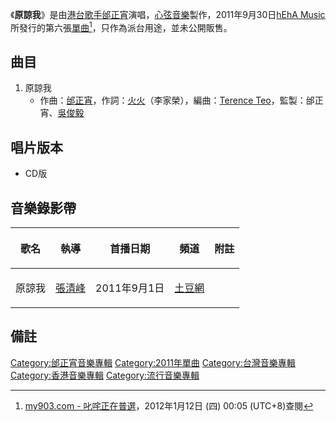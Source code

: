 {{Infobox song
| name          = {{PAGENAME}}
| original_name =
| cover         = 邰正宵 原諒我.jpg
| alt           =
| type          = single
| artist        = [[邰正宵|邰正宵]]
| from Album     = [[情歌一首首|情歌一首首]]
| B-side         = 
| Released       = 2011年9月30日
| Format         = CD
| Recorded       = 2011年
| Genre          = [[粵語流行音樂|粵語流行音樂]]
| Length         = 4分15秒
| Label          = [[hEhA_Music|hEhA Music]]
| composer      = [[邰正宵|邰正宵]]
| lyricist      = [[火火|火火]]
| Producer       = [[邰正宵|邰正宵]]、[[吳俊毅|吳俊毅]]
| prev_title    = [[奇經八脈_(單曲)|奇經八脈]]
| prev_year     = 2010
| next_title    = [[平行線_(單曲)|平行線]]
| next_year     = 2011
}}

《'''原諒我'''》是由[[香港|港]][[台灣|台]][[歌手|歌手]][[邰正宵|邰正宵]]演唱，[[心弦音樂|心弦音樂]]製作，2011年9月30日[[hEhA_Music|hEhA Music]]所發行的第六張[[單曲|單曲]]<ref>[http://www.my903.com/my903/my903SongElection/main.jsp?id=2511 my903.com - 叱咤正在普選]{{Dead link|date=2019年4月 |bot=InternetArchiveBot |fix-attempted=yes }}，2012年1月12日 (四) 00:05 (UTC+8)查閱{{zh-hant}}</ref>，只作為派台用途，並未公開販售。

==曲目==
#原諒我
#*作曲：[[邰正宵|邰正宵]]，作詞：[[火火|火火]]（李家榮），編曲：[[Terence_Teo|Terence Teo]]，監製：邰正宵、[[吳俊毅|吳俊毅]]

==唱片版本==
*CD版

==音樂錄影帶==
{| class="wikitable"
! 歌名 !! 執導 !! 首播日期 !! 頻道 !! 附註 
|-
|原諒我||[[張清峰|張清峰]]||2011年9月1日||[[土豆網|土豆網]]||
|}

== 備註 ==
<div class="references-small">
<references></references>
</div>

[[Category:邰正宵音樂專輯|Category:邰正宵音樂專輯]]
[[Category:2011年單曲|Category:2011年單曲]]
[[Category:台灣音樂專輯|Category:台灣音樂專輯]]
[[Category:香港音樂專輯|Category:香港音樂專輯]]
[[Category:流行音樂專輯|Category:流行音樂專輯]]